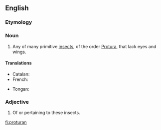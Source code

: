==English==

===Etymology===
{{suffix|en|Protura|an}}

===Noun===
{{en-noun}}

# Any of many primitive [[insect]]s, of the order [[Protura]], that lack eyes and wings.

====Translations====
{{trans-top|insect of ''Protura''}}
* Catalan: {{t|ca|protur|m}}
* French: {{t|fr|protoure|m}}
{{trans-mid}}
* Tongan: {{t|to|moeʻi}}
{{trans-bottom}}

===Adjective===
{{en-adj}}

# Of or pertaining to these insects.

[[fi:proturan]]